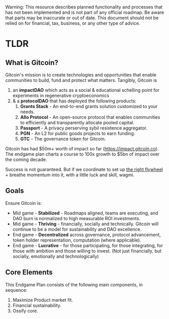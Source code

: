 
<Callout type="warning">
  Warning: This resource describes planned functionality and processes that has
  not been implemented and is not part of any official roadmap. Be aware that parts may be inaccurate or out of
  date.  This document should not be relied on for financial, tax, business, or any other type of advice.
</Callout>

# TLDR

## What is Gitcoin?

Gitcoin's mission is to create technologies and opportunities that enable communities to build, fund and protect what matters.  Tangibly, Gitcoin is 

1. an **impactDAO** which acts as a social & educational schelling point for experiments in regenerative cryptoeconomics 
2. & a **protocolDAO** that has deployed the following products:
    1. **Grants Stack** - An end-to-end grants solution customized to your needs.
    2. **Allo Protocol** -  An open-source protocol that enables communities to efficiently and transparently allocate pooled capital.
    3. **Passport** - A privacy perserving sybil resistence aggregator.
    4. **PGN** - An L2 for public goods projects to earn funding.
    5. **GTC** - The governance token for Gitcoin.


Gitcoin has had $50m+ worth of impact so far (https://impact.gitcoin.co).  The endgame plan charts a course to 100x growth to $5bn of impact over the coming decade.

Success is not guaranteed.  But if we coordinate to set up [the right flywheel](/endgame_plan/stateofgitcoin/wearehere#network-effects) + breathe momentum into it, with a little luck and skill, wagmi.

## Goals 

Ensure Gitcoin is:
- Mid game - **Stabilized** - Roadmaps aligned, teams are executing, and DAO burn is normalized to high measurable ROI investments.
- Mid game - **Thriving** - financially, socially and technically. Gitcoin will continue to be a model for sustainability and DAO excellence.
- End game - **Decentralized** across governance, protocol advancement, token holder representation, computation (where applicable).
- End game - **Lucrative** - for those participating, for those integrating, for those with ambition and those willing to invest. (Not just financially, but socially, emotionally  and technologically)

## Core Elements

This Endgame Plan consists of the following main components, in sequence:
1. Maximize Product market fit.
2. Financial sustainability.
3. Ossify core.

